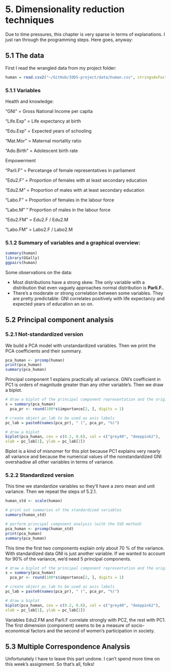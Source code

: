 # 5. Dimensionality reduction techniques 

Due to time pressures, this chapter is very sparse in terms of explanations. I just ran through the programming steps. Here goes, anyway:

## 5.1 The data

First I read the wrangled data from my project folder:
```r
human = read.csv2("~/GitHub/IODS-project/data/human.csv", stringsAsFactors = FALSE, row.names = 1)

```
### 5.1.1 Variables 

Health and knowledge:

"GNI" = Gross National Income per capita

"Life.Exp" = Life expectancy at birth

"Edu.Exp" = Expected years of schooling 

"Mat.Mor" = Maternal mortality ratio

"Ado.Birth" = Adolescent birth rate

Empowerment

"Parli.F" = Percetange of female representatives in parliament

"Edu2.F" = Proportion of females with at least secondary education

"Edu2.M" = Proportion of males with at least secondary education

"Labo.F" = Proportion of females in the labour force

"Labo.M" " Proportion of males in the labour force

"Edu2.FM" = Edu2.F / Edu2.M

"Labo.FM" = Labo2.F / Labo2.M

### 5.1.2 Summary of variables and a graphical overview:

```r
summary(human)
library(GGally)
ggpairs(human)
```

Some observations on the data:

* Most distributions have a strong skew. The only variable with a distribution that even vaguely approaches normal distribution is **Parli.F.**.  
* There's a moderate or strong correlation between some variables. They are pretty predictable: GNI correlates positively with life expectancy and expected years of education an so on.


## 5.2 Principal component analysis

### 5.2.1 Not-standardized version

We build a PCA model with unstandardized variables. Then we print the PCA coefficients and their summary.
```r
pca_human <- prcomp(human)
print(pca_human)
summary(pca_human)
```

Principal component 1 explains practically all variance. GNI's coefficient in PC1 is orders of magnitude greater than any other variable's. Then we draw a biplot.

```r
# draw a biplot of the principal component representation and the original variables
s = summary(pca_human)
  pca_pr <- round(100*s$importance[2, ], digits = 1)

# create object pc_lab to be used as axis labels
pc_lab = paste0(names(pca_pr), " (", pca_pr, "%)")

# draw a biplot
biplot(pca_human, cex = c(0.2, 0.6), col = c("grey40", "deeppink2"), 
xlab = pc_lab[1], ylab = pc_lab[2])

```

Biplot is a kind of misnomer for this plot because PC1 explains very nearly all variance and because the numerical values of the nonstandardized GNI overshadow all other variables in terms of variance.

### 5.2.2 Standardized version
 
This time we standardize variables so they'll have a zero mean and unit variance. Then we repeat the steps of 5.2.1.

```r
human_std <- scale(human)

# print out summaries of the standardized variables
summary(human_std)

# perform principal component analysis (with the SVD method)
pca_human <- prcomp(human_std)
print(pca_human)
summary(pca_human)

```

This time the first two components explain only about 70 % of the variance. With standardized data GNI is just another variable. If we wanted to account for 90% of the variance, we'd need 5 principal components.

```r
# draw a biplot of the principal component representation and the original variables
s = summary(pca_human)
  pca_pr <- round(100*s$importance[2, ], digits = 1)

# create object pc_lab to be used as axis labels
pc_lab = paste0(names(pca_pr), " (", pca_pr, "%)")

# draw a biplot
biplot(pca_human, cex = c(0.2, 0.6), col = c("grey40", "deeppink2"), 
xlab = pc_lab[1], ylab = pc_lab[2])

```

Variables Edu2.FM and Parli.F correlate strongly with PC2, the rest with PC1. The first dimension (component) seems to be a measure of socio-economical factors and the second of women's participation in society.  

## 5.3 Multiple Correspondence Analysis

Unfortunately I have to leave this part undone. I can't spend more time on this week's assignment. So that's all, folks!
